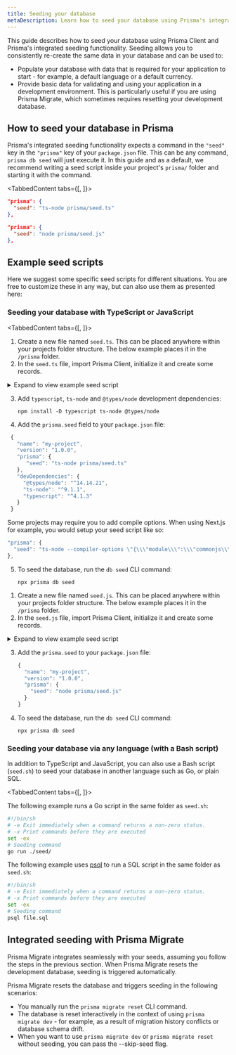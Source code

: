 ```yaml
---
title: Seeding your database
metaDescription: Learn how to seed your database using Prisma's integrated seeding functionality and Prisma Client
---
```


<TopBlock>

This guide describes how to seed your database using Prisma Client and Prisma's integrated seeding functionality. Seeding allows you to consistently re-create the same data in your database and can be used to:

- Populate your database with data that is required for your application to start - for example, a default language or a default currency.
- Provide basic data for validating and using your application in a development environment. This is particularly useful if you are using Prisma Migrate, which sometimes requires resetting your development database.

</TopBlock>

## How to seed your database in Prisma

Prisma's integrated seeding functionality expects a command in the `"seed"` key in the `"prisma"` key of your `package.json` file. This can be any command, `prisma db seed` will just execute it. In this guide and as a default, we recommend writing a seed script inside your project's `prisma/` folder and starting it with the command.

<TabbedContent tabs={[<FileWithIcon text="TypeScript" icon="file"/>, <FileWithIcon text="JavaScript" icon="file"/>]}>

<tab>

```json
"prisma": {
  "seed": "ts-node prisma/seed.ts"
},
```

</tab>

<tab>

```json
"prisma": {
  "seed": "node prisma/seed.js"
},
```

</tab>

</TabbedContent>

## Example seed scripts

Here we suggest some specific seed scripts for different situations. You are free to customize these in any way, but can also use them as presented here:

### Seeding your database with TypeScript or JavaScript

<TabbedContent tabs={[<FileWithIcon text="TypeScript" icon="file"/>, <FileWithIcon text="JavaScript" icon="file"/>]}>

<tab>

1. Create a new file named `seed.ts`. This can be placed anywhere within your projects folder structure. The below example places it in the `/prisma` folder.
2. In the `seed.ts` file, import Prisma Client, initialize it and create some records.

  <details><summary>Expand to view example seed script</summary>

```js
import { PrismaClient } from '@prisma/client'
const prisma = new PrismaClient()

async function main() {
  const alice = await prisma.user.upsert({
    where: { email: 'alice@prisma.io' },
    update: {},
    create: {
      email: 'alice@prisma.io',
      name: 'Alice',
      posts: {
        create: {
          title: 'Check out Prisma with Next.js',
          content: 'https://www.prisma.io/nextjs',
          published: true,
        },
      },
    },
  })

  const bob = await prisma.user.upsert({
    where: { email: 'bob@prisma.io' },
    update: {},
    create: {
      email: 'bob@prisma.io',
      name: 'Bob',
      posts: {
        create: [
          {
            title: 'Follow Prisma on Twitter',
            content: 'https://twitter.com/prisma',
            published: true,
          },
          {
            title: 'Follow Nexus on Twitter',
            content: 'https://twitter.com/nexusgql',
            published: true,
          },
        ],
      },
    },
  })
  console.log({ alice, bob })
}

main()
  .catch((e) => {
    console.error(e)
    process.exit(1)
  })
  .finally(async () => {
    await prisma.$disconnect()
  })
```

  </details>

3. Add `typescript`, `ts-node` and `@types/node` development dependencies:

   ```
   npm install -D typescript ts-node @types/node
   ```

<a id="compiler-options"></a>

4. Add the `prisma.seed` field to your `package.json` file:

```js highlight=5;normal
 {
   "name": "my-project",
   "version": "1.0.0",
   "prisma": {
      "seed": "ts-node prisma/seed.ts"
   },
   "devDependencies": {
     "@types/node": "^14.14.21",
     "ts-node": "^9.1.1",
     "typescript": "^4.1.3"
   }
 }
```

Some projects may require you to add compile options. When using Next.js for example, you would setup your seed script like so:

```ts
"prisma": {
  "seed": "ts-node --compiler-options \"{\\\"module\\\":\\\"commonjs\\\"}\" prisma/seed.ts"
},
```

5. To seed the database, run the `db seed` CLI command:

   ```
   npx prisma db seed
   ```

</tab>

<tab>

1. Create a new file named `seed.js`. This can be placed anywhere within your projects folder structure. The below example places it in the `/prisma` folder.
2. In the `seed.js` file, import Prisma Client, initialize it and create some records.

  <details><summary>Expand to view example seed script</summary>

```js
const { PrismaClient } = require('@prisma/client')
const prisma = new PrismaClient()

async function main() {
  const alice = await prisma.user.upsert({
    where: { email: 'alice@prisma.io' },
    update: {},
    create: {
      email: 'alice@prisma.io',
      name: 'Alice',
      posts: {
        create: {
          title: 'Check out Prisma with Next.js',
          content: 'https://www.prisma.io/nextjs',
          published: true,
        },
      },
    },
  })

  const bob = await prisma.user.upsert({
    where: { email: 'bob@prisma.io' },
    update: {},
    create: {
      email: 'bob@prisma.io',
      name: 'Bob',
      posts: {
        create: [
          {
            title: 'Follow Prisma on Twitter',
            content: 'https://twitter.com/prisma',
            published: true,
          },
          {
            title: 'Follow Nexus on Twitter',
            content: 'https://twitter.com/nexusgql',
            published: true,
          },
        ],
      },
    },
  })
  console.log({ alice, bob })
}

main()
  .catch((e) => {
    console.error(e)
    process.exit(1)
  })
  .finally(async () => {
    await prisma.$disconnect()
  })
```

  </details>

3. Add the `prisma.seed` to your `package.json` file:

   ```js highlight=5;normal
   {
     "name": "my-project",
     "version": "1.0.0",
     "prisma": {
       "seed": "node prisma/seed.js"
     }
   }
   ```

4. To seed the database, run the `db seed` CLI command:

   ```
   npx prisma db seed
   ```

</tab>

</TabbedContent>

### Seeding your database via any language (with a Bash script)

In addition to TypeScript and JavaScript, you can also use a Bash script (`seed.sh`) to seed your database in another language such as Go, or plain SQL.

<TabbedContent tabs={[<FileWithIcon text="Go" icon="file"/>, <FileWithIcon text="SQL" icon="database"/>]}>

<tab>

The following example runs a Go script in the same folder as `seed.sh`:

```bash file=seed.sh
#!/bin/sh
# -e Exit immediately when a command returns a non-zero status.
# -x Print commands before they are executed
set -ex
# Seeding command
go run ./seed/
```

</tab>

<tab>

The following example uses [psql](https://www.postgresql.org/docs/13/app-psql.html) to run a SQL script in the same folder as `seed.sh`:

```bash file=seed.sh
#!/bin/sh
# -e Exit immediately when a command returns a non-zero status.
# -x Print commands before they are executed
set -ex
# Seeding command
psql file.sql
```

</tab>

</TabbedContent>

## Integrated seeding with Prisma Migrate

Prisma Migrate integrates seamlessly with your seeds, assuming you follow the steps in the previous section. When Prisma Migrate resets the development database, seeding is triggered automatically.

Prisma Migrate resets the database and triggers seeding in the following scenarios:

- You manually run the `prisma migrate reset` CLI command.
- The database is reset interactively in the context of using `prisma migrate dev` - for example, as a result of migration history conflicts or database schema drift.
- When you want to use `prisma migrate dev` or `prisma migrate reset` without seeding, you can pass the --skip-seed flag.
